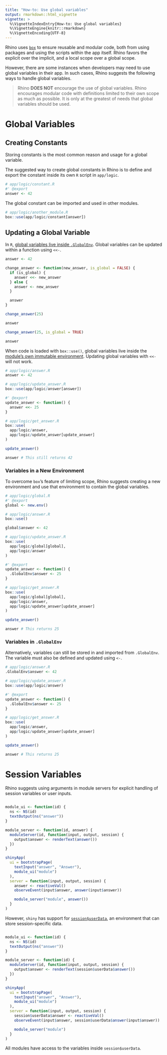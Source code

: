 ```yaml
---
title: "How-to: Use global variables"
output: rmarkdown::html_vignette
vignette: >
  %\VignetteIndexEntry{How-to: Use global variables}
  %\VignetteEngine{knitr::rmarkdown}
  %\VignetteEncoding{UTF-8}
---
```


Rhino uses [`box`](https://appsilon.github.io/rhino/articles/explanation/box-modules.html) to ensure reusable and modular code, both from using packages and using the scripts within the app itself. Rhino favors the explicit over the implicit, and a local scope over  a global scope.

However, there are some instances when developers may need to use global variables in their app. In such cases, Rhino suggests the following ways to handle global variables.

> Rhino **DOES NOT** encourage the use of global variables. Rhino encourages modular code with definitions limited to their own scope as much as possible. It is only at the greatest of needs that global variables should be used.

# Global Variables 

## Creating Constants

Storing constants is the most common reason and usage for a global variable.

The suggested way to create global constants in Rhino is to define and export the constant inside its own `R` script in `app/logic`.

```r
# app/logic/constant.R
#' @export
answer <- 42
```

The global constant can be imported and used in other modules.

```r
# app/logic/another_module.R
box::use(app/logic/constant[answer])
```

## Updating a Global Variable

In `R`, [global variables live inside `.GlobalEnv`](http://adv-r.had.co.nz/Environments.html). Global variables can be updated within a function using `<<-`.

```r
answer <- 42

change_answer <- function(new_answer, is_global = FALSE) {
  if (is_global) {
    answer <<- new_answer
  } else {
    answer <- new_answer
  }

  answer
}

change_answer(25)

answer

change_answer(25, is_global = TRUE)

answer
```

When code is loaded with `box::use()`, global variables live inside the [module's own immutable environment](https://klmr.me/box/articles/mod-env-hierarchy.html#environments-1). Updating global variables with `<<-` will not work.

```r
# app/logic/answer.R
answer <- 42
```

```r
# app/logic/update_answer.R
box::use(app/logic/answer[answer])

#' @export
update_answer <- function() {
  answer <<- 25
}
```

```r
# app/logic/get_answer.R
box::use(
  app/logic/answer,
  app/logic/update_answer[update_answer]
)

update_answer()

answer # This still returns 42
```

### Variables in a New Environment

To overcome `box`'s feature of limiting scope, Rhino suggests creating a new environment and use that environment to contain the global variables.

```r
# app/logic/global.R
#' @export
global <- new.env()
```

```r
# app/logic/answer.R
box::use()

global$answer <- 42
```

```r
# app/logic/update_answer.R
box::use(
  app/logic/global[global],
  app/logic/answer
)

#' @export
update_answer <- function() {
  .GlobalEnv$answer <- 25
}
```

```r
# app/logic/get_answer.R
box::use(
  app/logic/global[global],
  app/logic/answer,
  app/logic/update_answer[update_answer]
)

update_answer()

answer # This returns 25
```

### Variables in `.GlobalEnv`

Alternatively, variables can still be stored in and imported from `.GlobalEnv`. The variable must also be defined and updated using `<-`.

```r
# app/logic/answer.R
.GlobalEnv$answer <- 42
```

```r
# app/logic/update_answer.R
box::use(app/logic/answer)

#' @export
update_answer <- function() {
  .GlobalEnv$answer <- 25
}
```

```r
# app/logic/get_answer.R
box::use(
  app/logic/answer,
  app/logic/update_answer[update_answer]
)

update_answer()

answer # This returns 25
```

# Session Variables

Rhino suggests using arguments in module servers for explicit handling of session variables or user inputs.

```r

module_ui <- function(id) {
  ns <- NS(id)
  textOutput(ns("answer"))
}

module_server <- function(id, answer) {
  moduleServer(id, function(input, output, session) {
    output$answer <- renderText(answer())
  })
}

shinyApp(
  ui = bootstrapPage(
    textInput("answer", "Answer"),
    module_ui("module")
  ),
  server = function(input, output, session) {
    answer <- reactiveVal()
    observeEvent(input$answer, answer(input$answer))

    module_server("module", answer())
  }
)
```

However, `shiny` has support for [`session$userData`](https://shiny.rstudio.com/reference/shiny/latest/session.html), an environment that can store session-specific data. 

```r

module_ui <- function(id) {
  ns <- NS(id)
  textOutput(ns("answer"))
}

module_server <- function(id) {
  moduleServer(id, function(input, output, session) {
    output$answer <- renderText(session$userData$answer())
  })
}

shinyApp(
  ui = bootstrapPage(
    textInput("answer", "Answer"),
    module_ui("module")
  ),
  server = function(input, output, session) {
    session$userData$answer <- reactiveVal()
    observeEvent(input$answer, session$userData$answer(input$answer))

    module_server("module")
  }
)
```

All modules have access to the variables inside `session$userData`.
